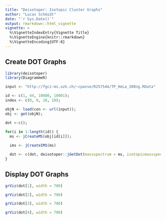 ```yaml
---
title: "Deisotoper: Isotopic Cluster Graphs"
author: "Lucas Schmidt"
date: "`r Sys.Date()`"
output: rmarkdown::html_vignette
vignette: >
  %\VignetteIndexEntry{Vignette Title}
  %\VignetteEngine{knitr::rmarkdown}
  %\VignetteEncoding{UTF-8}
---
```



## Create DOT Graphs

```r
library(deisotoper)
library(DiagrammeR)

input <- "http://fgcz-ms.uzh.ch/~cpanse/R257544/TP_HeLa_200ng.RData"

id <- c(1, 44, 10000, 10001);
index <- c(0, 0, 18, 18);

objN <- load(con <- url(input));
obj <- get(objN);

dot <-c();
  
for(i in 1:length(id)) {
  ms <- jCreateMS(obj[id[i]]);

  ims <- jCreateIMS(ms)

  dot <- c(dot, deisotoper::jGetDot(massspectrum = ms, isotopicmassspectrum = ims, index = index[i]));
}
```


## Display DOT Graphs

```r
grViz(dot[1], width = 700)
```

```r
grViz(dot[2], width = 700)
```

```r
grViz(dot[3], width = 700)
```

```r
grViz(dot[4], width = 700)
```